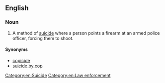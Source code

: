 ==English==

===Noun===
{{en-noun|deaths by cop}}
# {{context|informal|lang=en}} A method of [[suicide]] where a person points a firearm at an armed police officer, forcing them to shoot.

====Synonyms====
* [[copicide]]
* [[suicide by cop]]

[[Category:en:Suicide]]
[[Category:en:Law enforcement]]